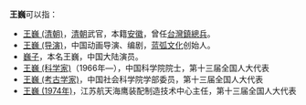 '''王巍'''可以指：
* [[王巍_(清朝)|王巍 (清朝)]]，[[清朝|清朝]]武官，本籍[[安徽|安徽]]，曾任[[台灣鎮|台灣鎮]][[總兵|總兵]]。
* [[王巍_(导演)|王巍 (导演)]]，中国动画导演、编剧，[[蓝弧文化|蓝弧文化]]创始人。
* [[巍子|巍子]]，本名王巍，中国大陆演员。
* [[王巍_(科学家)|王巍 (科学家)]]（1966年—），中国科学院院士，第十三届全国人大代表 
* [[王巍_(考古学家)|王巍 (考古学家)]]，中国社会科学院学部委员，第十三届全国人大代表
* [[王巍_(1974年)|王巍 (1974年)]]，江苏航天海鹰装配制造技术中心主任，第十三届全国人大代表 

{{disambig|cat=二字王姓人名消歧义|wei}}